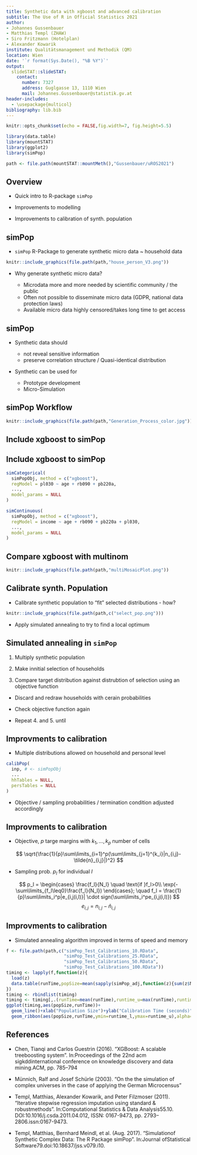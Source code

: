 ```yaml
---
title: Synthetic data with xgboost and advanced calibration
subtitle: The Use of R in Official Statistics 2021
author:
- Johannes Gussenbauer
- Matthias Templ (ZHAW)
- Siro Fritzmann (Hotelplan)
- Alexander Kowarik
institute: Qualitätsmanagement und Methodik (QM)
location: Wien
date: '`r format(Sys.Date(), "%B %Y")`'
output: 
  slideSTAT::slideSTAT:
    contact:
      number: 7327
      address: Guglgasse 13, 1110 Wien
      mail: Johannes.Gussenbauer@statistik.gv.at
header-includes:
  - \usepackage{multicol}
bibliography: lib.bib
---
```


```r
knitr::opts_chunk$set(echo = FALSE,fig.width=7, fig.height=5.5)

library(data.table)
library(mountSTAT)
library(ggplot2)
library(simPop)

path <- file.path(mountSTAT::mountMeth(),"Gussenbauer/uROS2021")
```

## Overview

- Quick intro to R-package `simPop`

\vspace{.5cm}


- Improvements to modelling 

\vspace{.5cm}

- Improvements to calibration of synth. population

## simPop

- `simPop` R-Package to generate synthetic micro data ~ household data \footnote{Templ, Kowarik, and Filzmoser 2011 and Templ, Meindl, et al. 2017}


```r
knitr::include_graphics(file.path(path,"house_person_V3.png"))
```

\pause

\vspace{.5cm}

- Why generate synthetic micro data? 

    - Microdata more and more needed by scientific community / the public
    - Often not possible to disseminate micro data (GDPR, national data protection laws)
    - Available micro data highly censored/takes long time to get access 
    
## simPop

- Synthetic data should \footnote{Münnich and Schürle 2003}

    - not reveal sensitive information
    - preserve correlation structure / Quasi-identical distribution 


\vspace{1cm}

- Synthetic can be used for

    - Prototype development
    - Micro-Simulation

## simPop Workflow

```r
knitr::include_graphics(file.path(path,"Generation_Process_color.jpg"))
```



## Include xgboost\footnote{Chen and Guestrin 2016} to simPop

\begin{multicols}{2}

  
  \null \begin{itemize}
  \item Gradient tree boosting
  \vspace{5mm}    
  \item Algorithmic enhancements
  \begin{itemize}
  \item Sparsity awareness
  \item Missing data handling
  \end{itemize}
  \vspace{5mm}
  \item R and Python package
  \vspace{5mm}
  \item \textbf{Strong out of the box method}
  \end{itemize} \null

\columnbreak
  
  \null \vfill
  \includegraphics[width=.4\textwidth]{/data/home/gussen/mnt/mdrive/Gussenbauer/uROS2021/xgboost.png}
  \vfill \null

\end{multicols}



## Include xgboost to simPop

```r
simCategorical(
  simPopObj, method = c("xgboost"),
  regModel = pl030 ~ age + rb090 + pb220a,
  ...,
  model_params = NULL
)
```

```r
simContinuous(
  simPopObj, method = c("xgboost"),
  regModel = income ~ age + rb090 + pb220a + pl030,
  ...,
  model_params = NULL
)
```


## Compare xgboost with multinom

```r
knitr::include_graphics(file.path(path,"multiMosaicPlot.png"))
```


## Calibrate synth. Population

\pause

- Calibrate synthetic population to "fit" selected distributions - how?


```r
knitr::include_graphics(file.path(path,c("select_pop.png")))
``` 

\pause

- Apply simulated annealing to try to find a local optimum


## Simulated annealing in `simPop`

1. Multiply synthetic population

\pause

2. Make innitial selection of households

\pause

3. Compare target distribution against distrubtion of selection using an objective function 

\pause

- Discard and redraw households with cerain probabilities

- Check objective function again

- Repeat 4. and 5. until 

## Improvments to calibration

- Multiple distributions allowed on household and personal level

```r
calibPop(
  inp, # <- simPopObj 
  ...
  hhTables = NULL,
  persTables = NULL
)
```

- Objective / sampling probabilities / termination condition adjusted accordingly


## Improvments to calibration

- Objective, $p$ targe margins with $k_1,\ldots,k_p$ number of cells 

$$
\sqrt{\frac{1}{p}\sum\limits_{i=1}^p(\sum\limits_{j=1}^{k_i}|n_{i,j}-\tilde{n}_{i,j}|)^2}
$$



- Sampling prob. $p_l$ for individual $l$

\small

$$
p_l = \begin{cases}
\frac{f_l}{N_l} \quad \text{if }f_l>0\\
\exp(-\sum\limits_{f_l\leq0}\frac{f_l}{N_l})
\end{cases}; \quad 
f_l = \frac{1}{p}\sum\limits_i^p|e_{i,j(i,l)}| \cdot sign(\sum\limits_i^pe_{i,j(i,l)})
$$
$$
e_{i,j} = n_{i,j}-\tilde{n}_{i,j}
$$


## Improvments to calibration

- Simulated annealing algorithm improved in terms of speed and memory

```r
f <- file.path(path,c("simPop_Test_Calibrations_10.RData",
                      "simPop_Test_Calibrations_25.RData",
                      "simPop_Test_Calibrations_50.RData",
                      "simPop_Test_Calibrations_100.RData"))
timing <- lapply(f,function(z){
  load(z)
  data.table(runTime,popSize=mean(sapply(simPop_adj,function(z){sum(z$N)})))
})
timing <- rbindlist(timing)
timing <- timing[,.(runTime=mean(runTime),runtime_u=max(runTime),runtime_l=min(runTime)),by=.(popSize)]
ggplot(timing,aes(popSize,runTime))+
  geom_line()+xlab("Population Size")+ylab("Calibration Time (seconds)")+
  geom_ribbon(aes(popSize,runTime,ymin=runtime_l,ymax=runtime_u),alpha=0.2)
```


## References {.allowframebreaks}

\footnotesize
- Chen, Tianqi and Carlos Guestrin (2016). "XGBoost: A scalable treeboosting system". In:Proceedings of the 22nd acm sigkddinternational conference on knowledge discovery and data mining.ACM, pp. 785–794

- Münnich, Ralf and Josef Schürle (2003). "On the the simulation of complex universes in the case of applying the German Microcensus"

- Templ, Matthias, Alexander Kowarik, and Peter Filzmoser (2011). "Iterative stepwise regression imputation using standard & robustmethods". In:Computational Statistics & Data Analysis55.10. DOI:10.1016/j.csda.2011.04.012, ISSN: 0167-9473, pp. 2793–2806.issn:0167-9473.

- Templ, Matthias, Bernhard Meindl, et al. (Aug. 2017). "Simulationof Synthetic Complex Data: The R Package simPop". In:Journal ofStatistical Software79.doi:10.18637/jss.v079.i10.